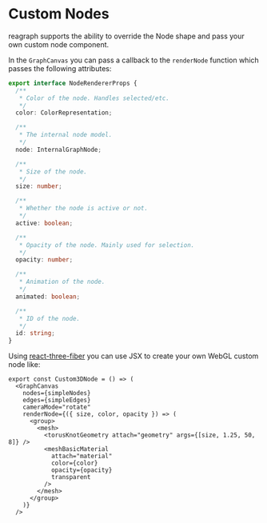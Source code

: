 
<Meta title="Docs/Advanced/Custom Nodes" />

# Custom Nodes
reagraph supports the ability to override the Node shape and
pass your own custom node component.

In the `GraphCanvas` you can pass a callback to the `renderNode` function
which passes the following attributes:

```ts
export interface NodeRendererProps {
  /**
   * Color of the node. Handles selected/etc.
   */
  color: ColorRepresentation;

  /**
   * The internal node model.
   */
  node: InternalGraphNode;

  /**
   * Size of the node.
   */
  size: number;

  /**
   * Whether the node is active or not.
   */
  active: boolean;

  /**
   * Opacity of the node. Mainly used for selection.
   */
  opacity: number;

  /**
   * Animation of the node.
   */
  animated: boolean;

  /**
   * ID of the node.
   */
  id: string;
}
```

Using [react-three-fiber](https://github.com/pmndrs/react-three-fiber) you can
use JSX to create your own WebGL custom node like:

```tsx
export const Custom3DNode = () => (
  <GraphCanvas
    nodes={simpleNodes}
    edges={simpleEdges}
    cameraMode="rotate"
    renderNode={({ size, color, opacity }) => (
      <group>
        <mesh>
          <torusKnotGeometry attach="geometry" args={[size, 1.25, 50, 8]} />
          <meshBasicMaterial
            attach="material"
            color={color}
            opacity={opacity}
            transparent
          />
        </mesh>
      </group>
    )}
  />
```
